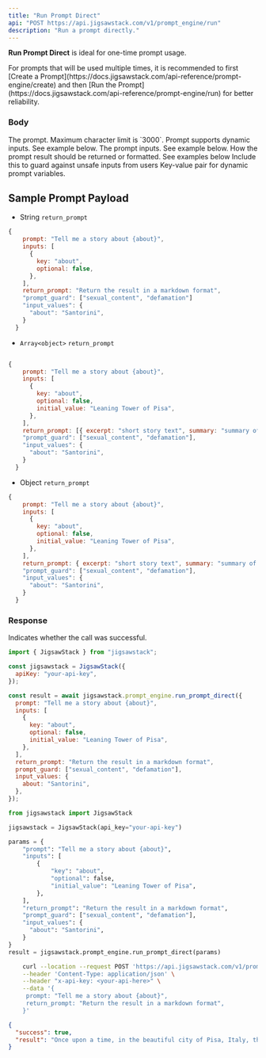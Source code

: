 ```yaml
---
title: "Run Prompt Direct"
api: "POST https://api.jigsawstack.com/v1/prompt_engine/run"
description: "Run a prompt directly."
---
```


<Info>**Run Prompt Direct** is ideal for one-time prompt usage.</Info>

<Info>
  For prompts that will be used multiple times, it is recommended to first
  [Create a
  Prompt](https://docs.jigsawstack.com/api-reference/prompt-engine/create) and
  then [Run the
  Prompt](https://docs.jigsawstack.com/api-reference/prompt-engine/run) for
  better reliability.
</Info>

<Snippet file="header.mdx" />

### Body

<ParamField body="prompt" type="string" required>
  The prompt. Maximum character limit is `3000`. Prompt supports dynamic inputs.
  See example below.
</ParamField>

<ParamField body="inputs" type="array<object>">
  The prompt inputs. See example below.
</ParamField>

<ParamField body="return_prompt" type="string | array | object">
  How the prompt result should be returned or formatted. See examples below
</ParamField>

<ParamField body="prompt_guard" type="array<string>">
  Include this to guard against unsafe inputs from users
</ParamField>

<ParamField body="input_values" type="object">
  Key-value pair for dynamic prompt variables.
</ParamField>

## Sample Prompt Payload

- String `return_prompt`

```javascript
{
    prompt: "Tell me a story about {about}",
    inputs: [
      {
        key: "about",
        optional: false,
      },
    ],
    return_prompt: "Return the result in a markdown format",
    "prompt_guard": ["sexual_content", "defamation"]
    "input_values": {
      "about": "Santorini",
    }
  }
```

- `Array<object>` `return_prompt`

```javascript

{
    prompt: "Tell me a story about {about}",
    inputs: [
      {
        key: "about",
        optional: false,
        initial_value: "Leaning Tower of Pisa",
      },
    ],
    return_prompt: [{ excerpt: "short story text", summary: "summary of story" }],
    "prompt_guard": ["sexual_content", "defamation"],
    "input_values": {
      "about": "Santorini",
    }
  }
```

- Object `return_prompt`

```javascript
{
    prompt: "Tell me a story about {about}",
    inputs: [
      {
        key: "about",
        optional: false,
        initial_value: "Leaning Tower of Pisa",
      },
    ],
    return_prompt: { excerpt: "short story text", summary: "summary of story" },
    "prompt_guard": ["sexual_content", "defamation"],
    "input_values": {
      "about": "Santorini",
    }
  }
```

### Response

<ResponseField name="success" type="boolean">
  Indicates whether the call was successful.
</ResponseField>

<RequestExample>

```javascript Node.js
import { JigsawStack } from "jigsawstack";

const jigsawstack = JigsawStack({
  apiKey: "your-api-key",
});

const result = await jigsawstack.prompt_engine.run_prompt_direct({
  prompt: "Tell me a story about {about}",
  inputs: [
    {
      key: "about",
      optional: false,
      initial_value: "Leaning Tower of Pisa",
    },
  ],
  return_prompt: "Return the result in a markdown format",
  prompt_guard: ["sexual_content", "defamation"],
  input_values: {
    about: "Santorini",
  },
});
```

```python Python
from jigsawstack import JigsawStack

jigsawstack = JigsawStack(api_key="your-api-key")

params = {
    "prompt": "Tell me a story about {about}",
    "inputs": [
        {
            "key": "about",
            "optional": false,
            "initial_value": "Leaning Tower of Pisa",
        },
    ],
    "return_prompt": "Return the result in a markdown format",
    "prompt_guard": ["sexual_content", "defamation"],
    "input_values": {
      "about": "Santorini",
    }
}
result = jigsawstack.prompt_engine.run_prompt_direct(params)
```

```bash cURL
    curl --location --request POST 'https://api.jigsawstack.com/v1/prompt_engine/{id}' \
    --header 'Content-Type: application/json' \
    --header "x-api-key: <your-api-here>" \
    --data '{
     prompt: "Tell me a story about {about}",
     return_prompt: "Return the result in a markdown format",
    }'
```

</RequestExample>

<ResponseExample>

```json Response
{
  "success": true,
  "result": "Once upon a time, in the beautiful city of Pisa, Italy, there stood a magnificent tower that would become known as the Leaning Tower of Pisa. The tower was originally built as a bell tower for the nearby cathedral, and construction began in 1173.\n\nHowever, as the tower began to rise higher and higher, it became clear that there was a problem - the tower was leaning to one side. The soft ground beneath the tower was unable to support its weight, causing it to tilt at an angle. Despite efforts to correct the lean during construction, the tower continued to lean as it was completed in 1372.\n\nOver the centuries, the Leaning Tower of Pisa became a famous landmark and a symbol of Italy. Tourists from all over the world flocked to Pisa to see the tower and take pictures of themselves pretending to hold it up or push it over.\n\nDespite its precarious lean, the tower has managed to stand for over 800 years, thanks to various engineering efforts to stabilize it. In the 20th century, further measures were taken to prevent the tower from toppling over, including removing soil from underneath the tower and installing counterweights.\n\nToday, the Leaning Tower of Pisa remains one of the most iconic and beloved landmarks in Italy, attracting millions of visitors each year who marvel at its unique tilt and the incredible feat of engineering that has kept it standing for so long. It serves as a reminder that even the most flawed and imperfect structures can still be beautiful and enduring."
}
```

</ResponseExample>
